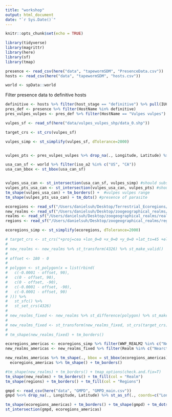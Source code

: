 ```yaml
---
title: "workshop"
output: html_document
date: "`r Sys.Date()`"
---
```


```r
knitr::opts_chunk$set(echo = TRUE)
```


```r
library(tidyverse)
library(magrittr)
library(here)
library(sf)
library(tmap)
```

```r
presence <- read_csv(here("data", "tapewormSDM", "PresenceData.csv"))
hosts <- read_csv(here("data", "tapewormSDM", "hosts.csv"))

world <- spData::world
```
Filter presence data to definitive hosts
```r
definitive <- hosts %>% filter(host_stage == "definitive") %>% pull(IUCN_name)
pres_def <- presence %>% filter(HostName %in% definitive)
pres_vulpes_vulpes <- pres_def %>% filter(HostName == "Vulpes vulpes")
```

```r
vulpes_sf <- read_sf(here("data/vulpes_vulpes_shp/data_0.shp"))

target_crs <- st_crs(vulpes_sf)

vulpes_simp <- st_simplify(vulpes_sf, dTolerance=2000)


vulpes_pts <- pres_vulpes_vulpes %>% drop_na(., Longitude, Latitude) %>% st_as_sf(., coords=c("Longitude", "Latitude"), crs = target_crs)
```



```r
usa_can_sf <- world %>% filter(iso_a2 %in% c("US", "CA"))
usa_can_bbox <- st_bbox(usa_can_sf)


vulpes_usa_can <- st_intersection(usa_can_sf, vulpes_simp) #should subset so only overlapping regions
vulpes_pts_usa_can <- st_intersection(vulpes_usa_can, vulpes_pts) #should subset to points within polygon
tm_shape(vulpes_usa_can) + tm_borders() +  #vulpes vulpes range
tm_shape(vulpes_pts_usa_can) + tm_dots() #presence of parasite
```



```r
ecoregions <- read_sf("/Users/danielsuh/Desktop/Terrestrial_Ecoregions/Terrestrial_Ecoregions.shp")
new_realms <- read_sf("/Users/danielsuh/Desktop/zoogeographical_realms/newRealms.shp") %>% st_make_valid()
realms <- read_sf("/Users/danielsuh/Desktop/zoogeographical_realms/realms.shp") %>% st_make_valid()
regions <- read_sf("/Users/danielsuh/Desktop/zoogeographical_realms/regions.shp") %>% st_make_valid()
```

```r
ecoregions_simp <- st_simplify(ecoregions, dTolerance=2000)
```


```r
# target_crs <- st_crs("+proj=cea +lon_0=0 +x_0=0 +y_0=0 +lat_ts=45 +ellps=WGS84 +datum=WGS84 +units=m +no_defs")
# 
# new_realms <- new_realms %>% st_transform(4326) %>% st_make_valid()
# 
# offset <- 180 - 0
# 
# polygon <- st_polygon(x = list(rbind(
#   c(-0.0001 - offset, 90),
#   c(0 - offset, 90),
#   c(0 - offset, -90),
#   c(-0.0001 - offset, -90),
#   c(-0.0001 - offset, 90)
# ))) %>%
#   st_sfc() %>%
#   st_set_crs(4326)
# 
# new_realms_fixed <- new_realms %>% st_difference(polygon) %>% st_make_valid()
# 
# new_realms_fixed <- st_transform(new_realms_fixed, st_crs(target_crs))
# 
# tm_shape(new_realms_fixed) + tm_borders()
```

```r
ecoregions_americas <- ecoregions_simp %>% filter(WWF_REALM2 %in% c("Nearctic", "Neotropic"))
new_realms_americas <- new_realms_fixed %>% filter(Realm %in% c("Nearctic", "Neotropical"))
```




```r
new_realms_americas %>% tm_shape(., bbox = st_bbox(ecoregions_americas)) + tm_fill("Realm") + 
  ecoregions_americas %>% tm_shape() + tm_borders()
```


```r
#tm_shape(new_realms) + tm_borders() + tmap_options(check.and.fix=T)
tm_shape(new_realms) + tm_borders() + tm_fill(col = "Realm")
tm_shape(regions) + tm_borders() + tm_fill(col = "Regions")
```


```r
gmpd <- read_csv(here("data", "GMPD", "GMPD_main.csv"))
gmpd %<>% drop_na(., Longitude, Latitude) %>% st_as_sf(., coords=c("Longitude", "Latitude"), crs = "WGS84")
```


```r
tm_shape(ecoregions_americas) + tm_borders() + tm_shape(gmpd) + tm_dots()
st_intersection(gmpd, ecoregions_americas)
```


